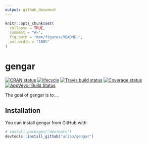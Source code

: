 ```yaml
---
output: github_document
---
```


<!-- README.md is generated from README.Rmd. Please edit that file -->

```r
knitr::opts_chunk$set(
  collapse = TRUE,
  comment = "#>",
  fig.path = "man/figures/README-",
  out.width = "100%"
)
```
# gengar

[![CRAN status](http://www.r-pkg.org/badges/version/gengar)](https://cran.r-project.org/package=gengar) [![lifecycle](https://img.shields.io/badge/lifecycle-experimental-orange.svg)](https://www.tidyverse.org/lifecycle/#experimental) [![Travis build status](https://travis-ci.org/uribo/gengar.svg?branch=master)](https://travis-ci.org/uribo/gengar) [![Coverage status](https://codecov.io/gh/uribo/gengar/branch/master/graph/badge.svg)](https://codecov.io/github/uribo/gengar?branch=master) [![AppVeyor Build Status](https://ci.appveyor.com/uribo/gengar)](https://ci.appveyor.com/api/projects/status/github//uribo/gengar/?branch=master&svg=true)

The goal of gengar is to ...

## Installation

You can install gengar from GitHub with:

```r
# install.packages("devtools")
devtools::install_github("uribo/gengar")
```
